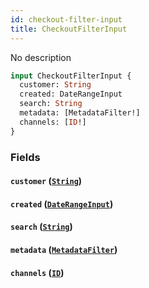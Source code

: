 ```yaml
---
id: checkout-filter-input
title: CheckoutFilterInput
---
```



No description

```graphql
input CheckoutFilterInput {
  customer: String
  created: DateRangeInput
  search: String
  metadata: [MetadataFilter!]
  channels: [ID!]
}
```


### Fields

#### `customer` ([`String`](../../../developer/api-reference/scalars/string))




#### `created` ([`DateRangeInput`](../../../developer/api-reference/inputs/date-range-input))




#### `search` ([`String`](../../../developer/api-reference/scalars/string))




#### `metadata` ([`MetadataFilter`](../../../developer/api-reference/inputs/metadata-filter))




#### `channels` ([`ID`](../../../developer/api-reference/scalars/id))






